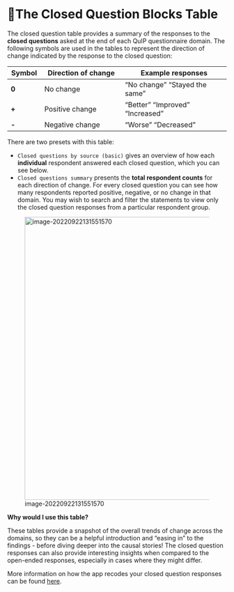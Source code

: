 # 🧪The Closed Question Blocks Table

The closed question table provides a summary of the responses to the **closed questions** asked at the end of each QuIP questionnaire domain. The following symbols are used in the tables to represent the direction of change indicated by the response to the closed question:

| **Symbol** | **Direction  of change** | **Example  responses**          |
| ---------- | ------------------------ | ------------------------------- |
| **0**      | No change                | “No change” “Stayed the same”   |
| **+**      | Positive change          | “Better” “Improved” “Increased” |
| **-**      | Negative change          | “Worse” “Decreased”             |

There are two presets with this table:

- `Closed questions by source (basic)`  gives an overview of how each **individual** respondent answered each closed question, which you can see below.
- `Closed questions summary` presents the **total respondent counts** for each direction of change. For every closed question you can see how many respondents reported positive, negative, or no change in that domain. You may wish to search and filter the statements to view only the closed question responses from a particular respondent group.

![image-20220922131551570](_assets/image-20220922131551570.png){width=650}

**Why would I use this table?**

These tables provide a snapshot of the overall trends of change across the domains, so they can be a helpful introduction and “easing in” to the findings - before diving deeper into the causal stories! The closed question responses can also provide interesting insights when compared to the open-ended responses, especially in cases where they might differ. 

More information on how the app recodes your closed question responses can be found [here](https://guide.causalmap.app/importing-your-data-special-cases.html?q=recodes#quip-recodes-for-closed-questions---live-link).

